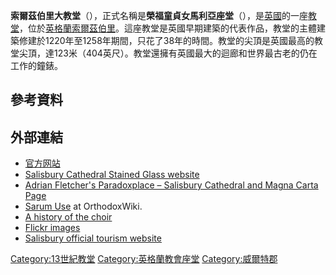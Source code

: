 {{noteTA
|G1=UK Places
|G2=Unit
}}
{{Infobox church
| name                   = 索尔茲伯里座堂
| fullname               = {{lang|en|Cathedral Church of the Blessed Virgin Mary}}
| image                  = SalisburyCathedral-wyrdlight-811508BCS.jpg
| imagesize              =400
| imagealt               =
| landscape              =
| caption                = 大教堂西北面
| pushpin map            = United Kingdom Wiltshire
| pushpin label position =
| pushpin map alt        =
| pushpin mapsize        =
| map caption            = 在威爾特郡的位置
| latd = 51|latm = 03|lats = 53|latNS = N
| longd = 1|longm = 47|longs = 51|longEW = W
| iso region             = GB
| coordinates format     = dms
| coordinates display    = title
| osgraw                 = <!-- TEXT -->
| osgridref              = <!-- {{gbmappingsmall|TEXT}} -->
| location               = [[威爾特郡|威爾特郡]][[索爾茲伯里|索爾茲伯里]]
| country                = [[英格蘭|英格蘭]]
| denomination           = [[英格蘭教會|英格蘭教會]]
| churchmanship         = {{Link-en|安立甘大公主義|Anglo-Catholicism|安立甘大公派}}<ref>{{cite book |last=Blagdon-Gamlen |first=P. E. |date=1973 |title=''The Church Travellers Directory'' |trans-title= |url= |language=en |location=London |publisher=Church Literature Association |page={{p.|69}} |isbn=}}</ref>
| previous denomination  = [[天主教會|天主教會]]
| tradition              =
| membership             =
| website                = [http://www.salisburycathedral.org.uk www.salisburycathedral.org.uk]
| former name            =
| bull date              =
| consecrated date       =
| people                 =
| status                 =
| functional status      =
| heritage designation   =
| designated date        =
| previous cathedrals    = 2
| architect              = 主教{{Link-en|理查德·普爾|Richard Poore}}、{{Link-en|迪勒姆的伊萊亞斯|Elias of Dereham}}
| architectural type     =
| style                  = 早期英格蘭[[哥特式建築|哥特式建築]]
| years built            = 1220–1320
| groundbreaking         =
| completed date         =
| construction cost      =
| closed date            =
| demolished date        =
| capacity               =
| length                 = {{convert|134.7|m|ft|0}}
| length nave            =
| length choir           =
| width                  =
| width nave             =
| width transepts        =
| height                 =
| height nave            =
| height choir           = 25.6m
| dome quantity          =
| dome height outer      =
| dome height inner      =
| dome dia outer         =
| dome dia inner         =
| tower quantity         = 1
| tower height           = {{convert|63.8|m|ft|0}}
| spire quantity         = 1
| spire height           = {{convert|123|m|ft|0}}
| archdiocese            =
| metropolis             =
| diocese                = [[聖公會索爾茲伯里教區|索爾茲伯里教區]]
| diocese start          = 1220
| province               = [[坎特伯雷教省|坎特伯雷教省]]
| archbishop             =
| bishop                 = Nick Holtam

}}
'''索爾茲伯里大教堂'''（{{lang-en|'''Salisbury Cathedral'''}}），正式名稱是'''榮福童貞女馬利亞座堂'''（{{lang-en|'''Cathedral Church of the Blessed Virgin Mary'''}}），是[[英國|英國]]的一座[[教堂|教堂]]，位於[[英格蘭|英格蘭]][[索爾茲伯里|索爾茲伯里]]。這座教堂是英國早期建築的代表作品，教堂的主體建築修建於1220年至1258年期間，只花了38年的時間。教堂的尖頂是英國最高的教堂尖頂，達123米（404英尺）。教堂還擁有英國最大的迴廊和世界最古老的仍在工作的鐘錶。

== 參考資料 ==
{{Reflist}}

==外部連結==
{{Commons category}}
*[http://www.salisburycathedral.org.uk/ 官方网站] {{Wayback|url=http://www.salisburycathedral.org.uk/ |date=20150504131510 }}
*[http://www.salisburycathedralstainedglass.co.uk/ Salisbury Cathedral Stained Glass website] {{Wayback|url=http://www.salisburycathedralstainedglass.co.uk/ |date=20141218180043 }}
*[https://web.archive.org/web/20060504012353/http://paradoxplace.com/Photo%20Pages/UK/Britain_South_and_West/Salisbury_Cathedral/Salisbury.htm Adrian Fletcher's Paradoxplace – Salisbury Cathedral and Magna Carta Page]
*[https://web.archive.org/web/20081122103121/http://orthodoxwiki.org/Sarum_Use Sarum Use] at OrthodoxWiki.
*[https://web.archive.org/web/20110720010057/http://www.ofchoristers.net/Chapters/Salisbury.htm A history of the choir]
*[http://www.flickr.com/search/?w=all&q=Salisbury+Cathedral&m=text Flickr images] {{Wayback|url=http://www.flickr.com/search/?w=all&q=Salisbury+Cathedral&m=text |date=20220112091544 }}
*[http://www.visitsalisbury.com/ Salisbury official tourism website] {{Wayback|url=http://www.visitsalisbury.com/ |date=20081203142642 }}

{{英格蘭教會座堂}}

{{Authority control}}
[[Category:13世紀教堂|Category:13世紀教堂]]
[[Category:英格蘭教會座堂|Category:英格蘭教會座堂]]
[[Category:威爾特郡|Category:威爾特郡]]